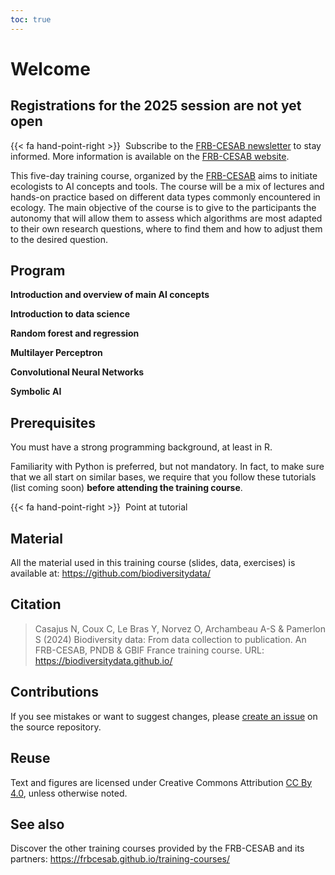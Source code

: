 ```yaml
---
toc: true
---
```


# Welcome {.unnumbered}

::: {.callout-note}
## Registrations for the 2025 session are not yet open


{{< fa hand-point-right >}}&nbsp; Subscribe to the 
[FRB-CESAB newsletter](https://www.fondationbiodiversite.fr/en/newsletter/) 
to stay informed. More information is available on the [FRB-CESAB website](https://www.fondationbiodiversite.fr/en/the-frb-in-action/programs-and-projects/le-cesab/develop-skills/la_donnee_en_biodiversite/).
:::



This five-day training course, organized by the [FRB-CESAB](https://www.fondationbiodiversite.fr/en/about-the-foundation/le-cesab/) aims to initiate ecologists to AI concepts and tools. The course will be a mix of lectures and hands-on practice based on different data types commonly encountered in ecology. The main objective of the course is to give to the participants the autonomy that will allow them to assess which algorithms are most adapted to their own research questions, where to find them and how to adjust them to the desired question. 



## Program {.unnumbered}

**Introduction and overview of main AI concepts**


**Introduction to data science**


**Random forest and regression**


**Multilayer Perceptron**


**Convolutional Neural Networks**


**Symbolic AI**


## Prerequisites {.unnumbered}

You must have a strong programming background, at least in R. 

Familiarity with Python is preferred, but not mandatory. In fact, to make sure that we all start on similar bases, we require that you follow these tutorials (list coming soon) **before attending the training course**.

{{< fa hand-point-right >}}&nbsp; Point at tutorial

 


## Material {.unnumbered}

All the material used in this training course (slides, data, exercises) is available at: <https://github.com/biodiversitydata/>



## Citation {.unnumbered}

> Casajus N, Coux C, Le Bras Y, Norvez O, Archambeau A-S  & Pamerlon S (2024) Biodiversity data: From data collection to publication. An FRB-CESAB, PNDB & GBIF France training course. URL: <https://biodiversitydata.github.io/>


## Contributions {.unnumbered}

If you see mistakes or want to suggest changes, please [create an issue](https://github.com/biodiversitydata/biodiversitydata.github.io/issues/new) on the source repository.


## Reuse {.unnumbered}

Text and figures are licensed under Creative Commons Attribution [CC By 4.0](https://creativecommons.org/licenses/by/4.0/), unless otherwise noted.


## See also {.unnumbered}


Discover the other training courses provided by the FRB-CESAB and its partners: <https://frbcesab.github.io/training-courses/>


